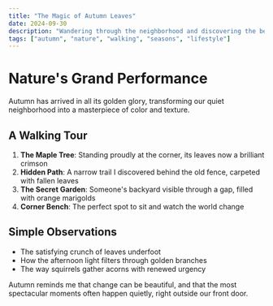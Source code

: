 ```yaml
---
title: "The Magic of Autumn Leaves"
date: 2024-09-30
description: "Wandering through the neighborhood and discovering the beauty of seasonal change."
tags: ["autumn", "nature", "walking", "seasons", "lifestyle"]
---
```


# Nature's Grand Performance

Autumn has arrived in all its golden glory, transforming our quiet neighborhood into a masterpiece of color and texture.

## A Walking Tour

1. **The Maple Tree**: Standing proudly at the corner, its leaves now a brilliant crimson
2. **Hidden Path**: A narrow trail I discovered behind the old fence, carpeted with fallen leaves
3. **The Secret Garden**: Someone's backyard visible through a gap, filled with orange marigolds
4. **Corner Bench**: The perfect spot to sit and watch the world change

## Simple Observations

- The satisfying crunch of leaves underfoot
- How the afternoon light filters through golden branches
- The way squirrels gather acorns with renewed urgency

Autumn reminds me that change can be beautiful, and that the most spectacular moments often happen quietly, right outside our front door.